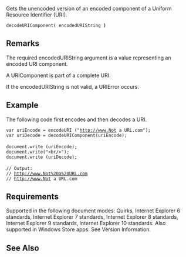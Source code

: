 Gets the unencoded version of an encoded component of a Uniform Resource Identifier (URI).

 decodeURIComponent( encodedURIString ''')'''

==Remarks==
The required encodedURIString argument is a value representing an encoded URI component.

A URIComponent is part of a complete URI.

If the encodedURIString is not valid, a URIError occurs.


==Example==
The following code first encodes and then decodes a URI.

 var uriEncode = encodeURI ("http://www.Not a URL.com");
 var uriDecode = decodeURIComponent(uriEncode);
 
 document.write (uriEncode);
 document.write("&lt;br/&gt;");
 document.write (uriDecode);
 
 // Output:
 // http://www.Not%20a%20URL.com
 // http://www.Not a URL.com

==Requirements==
Supported in the following document modes: Quirks, Internet Explorer 6 standards, Internet Explorer 7 standards, Internet Explorer 8 standards, Internet Explorer 9 standards, Internet Explorer 10 standards. Also supported in Windows Store apps. See Version Information.


==See Also==

              

              
